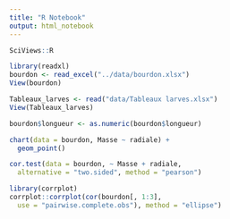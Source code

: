 ```yaml
---
title: "R Notebook"
output: html_notebook
---
```


```r
SciViews::R
```

```r
library(readxl)
bourdon <- read_excel("../data/bourdon.xlsx")
View(bourdon)
```

```r

Tableaux_larves <- read("data/Tableaux larves.xlsx")
View(Tableaux_larves)
```
```r
bourdon$longueur <- as.numeric(bourdon$longueur)


```
```r
chart(data = bourdon, Masse ~ radiale) +
  geom_point()
```
```r
cor.test(data = bourdon, ~ Masse + radiale,
  alternative = "two.sided", method = "pearson")
```
```r
library(corrplot)
corrplot::corrplot(cor(bourdon[, 1:3],
  use = "pairwise.complete.obs"), method = "ellipse")
```





